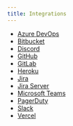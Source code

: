 ```yaml
---
title: Integrations
---
```


- [Azure DevOps](/integrations/azuredevops/)
- [Bitbucket](/integrations/bitbucket/)
- [Discord](/integrations/discord/)
- [GitHub](/integrations/github/)
- [GitLab](/integrations/gitlab/)
- [Heroku](/integrations/heroku/)
- [Jira](/integrations/jira/)
- [Jira Server](/integrations/jira-server/)
- [Microsoft Teams](/integrations/msteams/)
- [PagerDuty](/integrations/pagerduty/)
- [Slack](/integrations/slack/)
- [Vercel](/integrations/vercel/)
